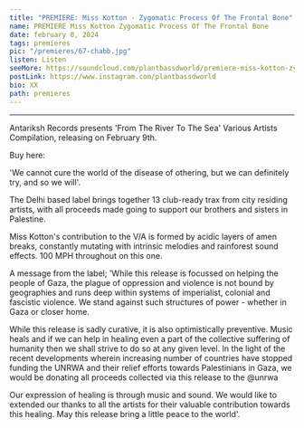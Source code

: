 ---
title: "PREMIERE: Miss Kotton - Zygomatic Process Of The Frontal Bone"
name: PREMIERE Miss Kotton Zygomatic Process Of The Frontal Bone
date: february 8, 2024
tags: premieres
pic: "/premieres/67-chabb.jpg"
listen: Listen
seeMore: https://soundcloud.com/plantbassdworld/premiere-miss-kotton-zygomatic-process-of-the-frontal-bone
postLink: https://www.instagram.com/plantbassdworld
bio: XX
path: premieres
---

<SoundCloud url="https://soundcloud.com/plantbassdworld/premiere-miss-kotton-zygomatic-process-of-the-frontal-bone" />

<hr />

Antariksh Records presents 'From The River To The Sea' Various Artists Compilation, releasing on February 9th.

Buy here: <HoverLink url="https://antarikshrecords.bandcamp.com/album/from-the-river-to-the-sea-va-compilation" external />

'We cannot cure the world of the disease of othering, but we can definitely try, and so we will'.

The Delhi based label brings together 13 club-ready trax from city residing artists, with all proceeds made going to support our brothers and sisters in Palestine.

Miss Kotton's contribution to the V/A is formed by acidic layers of amen breaks, constantly mutating with intrinsic melodies and rainforest sound effects. 100 MPH throughout on this one.

A message from the label;
'While this release is focussed on helping the people of Gaza, the plague of oppression and violence is not bound by geographies and runs deep within systems of imperialist, colonial and fascistic violence. We stand against such structures of power - whether in Gaza or closer home.

While this release is sadly curative, it is also optimistically preventive. Music heals and if we can help in healing even a part of the collective suffering of humanity then we shall strive to do so at any given level. In the light of the recent developments wherein increasing number of countries have stopped funding the UNRWA and their relief efforts towards Palestinians in Gaza, we would be donating all proceeds collected via this release to the @unrwa

Our expression of healing is through music and sound. We would like to extended our thanks to all the artists for their valuable contribution towards this healing. May this release bring a little peace to the world'.
